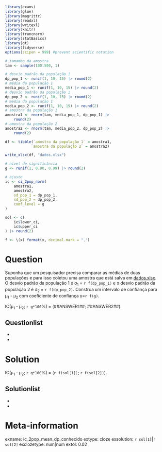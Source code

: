 ```r
library(exams)
library(glue)
library(magrittr)
library(readxl)
library(writexl)
library(knitr)
library(truncnorm)
library(statBasics)
library(gt)
library(tidyverse)
options(scipen = 999) #prevent scientific notation

# tamanho da amostra
tam <- sample(100:500, 1)

# desvio padrão da população 1
dp_pop_1 <- runif(1, 10, 15) |> round(2)
# média da população 1
media_pop_1 <- runif(1, 10, 15) |> round(2)
# desvio padrão da população 1
dp_pop_2 <- runif(1, 10, 15) |> round(2)
# média da população 1
media_pop_2 <- runif(1, 10, 15) |> round(2)
# amostra da população 1
amostra1 <- rnorm(tam, media_pop_1, dp_pop_1) |>
    round(2)
# amostra da população 2
amostra2 <- rnorm(tam, media_pop_2, dp_pop_2) |>
    round(2)

df <- tibble(`amostra da população 1` = amostra1,
            `amostra da população 2` = amostra2)

write_xlsx(df, "dados.xlsx")

# nível de significância
g <- runif(1, 0.90, 0.99) |> round(2)

# ajuste
ic <- ci_2pop_norm(
    amostra1,
    amostra2,
    sd_pop_1 = dp_pop_1,
    sd_pop_2 = dp_pop_2,
    conf_level = g
)

sol <- c(
    ic$lower_ci,
    ic$upper_ci
) |> round(2)

f <- \(x) format(x, decimal.mark = ",")
```

Question
========

Suponha que um pesquisador precisa comparar as médias de duas populações e para isso coletou uma amostra que está salva em [dados.xlsx](dados.xlsx). O desvio padrão da população 1 é &sigma;~1~ = `r f(dp_pop_1)` e o desvio padrão da população 2 é &sigma;~2~ = `r f(dp_pop_2)`. Construa um intervalo de confiança para &mu;~1~ - &mu;~2~ com coeficiente de confiança &gamma;=`r f(g)`.

IC(&mu;~1~ - &mu;~2~; `r g*100`%) = (\#\#ANSWER1\#\#; \#\#ANSWER2\#\#).

Questionlist
------------

*
*

Solution
========

IC(&mu;~1~ - &mu;~2~; `r g*100`%) = (`r f(sol[1])`; `r f(sol[2])`).

Solutionlist
------------

*
*

Meta-information
================
exname: ic_2pop_mean_dp_conhecido
extype: cloze
exsolution: `r sol[1]`|`r sol[2]`
exclozetype: num|num
extol: 0.02